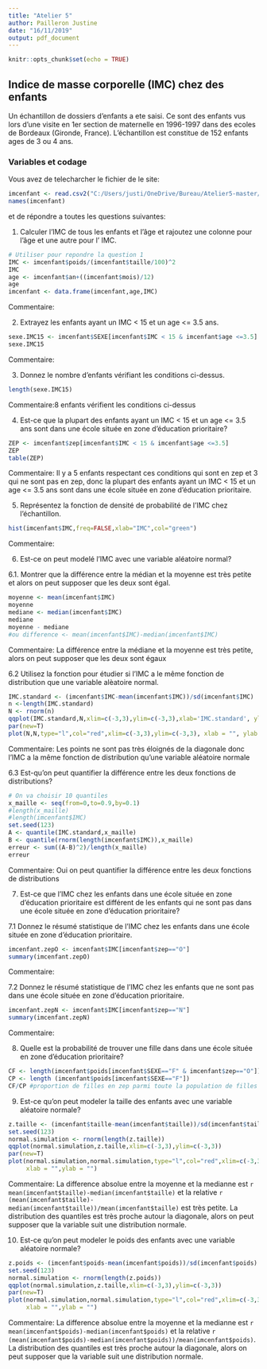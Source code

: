 ---
title: "Atelier 5"
author: Pailleron Justine
date: "16/11/2019"
output: pdf_document
---

```{r setup, include=FALSE}
knitr::opts_chunk$set(echo = TRUE)
```

## Indice de masse corporelle (IMC) chez des enfants

Un échantillon de dossiers d'enfants a ete saisi. Ce sont des enfants vus lors
d'une visite en 1er section de maternelle en 1996-1997 dans des ecoles de 
Bordeaux (Gironde, France). L’échantillon est constitue de 152 enfants ages de 3
ou 4 ans. 

### Variables et codage

\begin{tabular}{|l|c|c|}
\hline
Description & Unite ou Codage & Variable \\
\hline
Sexe & \texttt{F} pour fille ; \texttt{G} pour garcon & \texttt{SEXE} \\
\hline
Ecole située en zone d'education prioritaire & \texttt{O} pour oui; \texttt{N} pour non & \texttt{zep} \\
\hline
Poids & \texttt{Kg} (arrondi à 100g près) & \texttt{poids} \\
\hline
Âge à la date de la visite & Années & \texttt{an} \\
\hline
Âge à la date de la visite & Mois & \texttt{mois} \\
\hline
Taille & Cm  (arrondi à 0.5cm près) & \texttt{taille} \\
\hline
\end{tabular}

Vous avez de telecharcher le fichier \texttt{imcenfant.csv} de le site:

\url{https://github.com/afalco/Atelier5/}



```{r}
imcenfant <- read.csv2("C:/Users/justi/OneDrive/Bureau/Atelier5-master/imcenfant.csv")
names(imcenfant)
```

et de répondre a toutes les questions suivantes:


 1. Calculer l'IMC de tous les enfants et l'âge et rajoutez une colonne pour l'âge et une autre pour l' IMC.
 
```{r}
# Utiliser pour repondre la question 1
IMC <- imcenfant$poids/(imcenfant$taille/100)^2
IMC
age <- imcenfant$an+((imcenfant$mois)/12)
age
imcenfant <- data.frame(imcenfant,age,IMC)
```

Commentaire:

 2. Extrayez les enfants ayant un IMC < 15 et un age <= 3.5 ans.
 
```{r}
sexe.IMC15 <- imcenfant$SEXE[imcenfant$IMC < 15 & imcenfant$age <=3.5]
sexe.IMC15
```

Commentaire:

 3. Donnez le nombre d'enfants vérifiant les conditions ci-dessus.
 
```{r}
length(sexe.IMC15)
```
 
Commentaire:8 enfants vérifient les conditions ci-dessus

 4. Est-ce que la plupart des enfants ayant un IMC < 15 et un age <= 3.5 ans sont dans une école située en zone d’éducation prioritaire?
 
```{r}
ZEP <- imcenfant$zep[imcenfant$IMC < 15 & imcenfant$age <=3.5]
ZEP
table(ZEP)
```
 
 Commentaire: Il y a 5 enfants respectant ces conditions qui sont en zep et 3 qui ne sont pas en zep, donc la plupart des enfants ayant un IMC < 15 et un age <= 3.5 ans sont dans une école située en zone d’éducation prioritaire.

 5. Représentez la fonction de densité de probabilité de l'IMC chez l'échantillon.
 
```{r}
hist(imcenfant$IMC,freq=FALSE,xlab="IMC",col="green")
```
 
 Commentaire:


  6. Est-ce on peut modelé l'IMC avec une variable aléatoire normal?

6.1. Montrer que la différence entre la médian et la moyenne est très petite et alors on peut supposer que les deux sont égal.  
    
```{r}
moyenne <- mean(imcenfant$IMC)
moyenne
mediane <- median(imcenfant$IMC)
mediane
moyenne - mediane
#ou difference <- mean(imcenfant$IMC)-median(imcenfant$IMC)
```
 
Commentaire: La différence entre la médiane et la moyenne est très petite, alors on peut supposer que les deux sont égaux



6.2 Utilisez la fonction \texttt{qqplot()} pour étudier si l'IMC a le même fonction de distribution que une variable alèatoire normal. 
  
```{r}
IMC.standard <- (imcenfant$IMC-mean(imcenfant$IMC))/sd(imcenfant$IMC)
n <-length(IMC.standard)
N <- rnorm(n)
qqplot(IMC.standard,N,xlim=c(-3,3),ylim=c(-3,3),xlab='IMC.standard', ylab = 'Normal')
par(new=T)
plot(N,N,type="l",col="red",xlim=c(-3,3),ylim=c(-3,3), xlab = "", ylab = "")

```
  
Commentaire: Les points ne sont pas très éloignés de la diagonale donc l'IMC a la même fonction de distribution qu'une variable aléatoire normale

  
6.3 Est-qu'on peut quantifier la différence entre les deux fonctions de distributions?
  
```{r}
# On va choisir 10 quantiles
x_maille <- seq(from=0,to=0.9,by=0.1)
#length(x_maille)
#length(imcenfant$IMC)
set.seed(123)
A <- quantile(IMC.standard,x_maille)
B <- quantile(rnorm(length(imcenfant$IMC)),x_maille)
erreur <- sum((A-B)^2)/length(x_maille)
erreur
```
Commentaire: Oui on peut quantifier la différence entre les deux fonctions de distributions

 
 7. Est-ce que l'IMC chez les enfants dans une école située en zone d’éducation prioritaire est différent de les enfants qui ne sont pas dans une école située en zone d’éducation prioritaire?
 
7.1 Donnez le résumé statistique de l'IMC chez les enfants dans une école située en zone d’éducation prioritaire.

```{r}
imcenfant.zepO <- imcenfant$IMC[imcenfant$zep=="O"]
summary(imcenfant.zepO)
```

Commentaire:
 
7.2 Donnez le résumé statistique de l'IMC chez les enfants que ne sont pas dans une école située en zone d’éducation prioritaire. 

```{r}
imcenfant.zepN <- imcenfant$IMC[imcenfant$zep=="N"]
summary(imcenfant.zepN)
```
 
 Commentaire:


  8. Quelle est la probabilité de trouver une fille dans dans une école située en zone d’éducation prioritaire?
  
```{r}
CF <- length(imcenfant$poids[imcenfant$SEXE=="F" & imcenfant$zep=="O"])
CP <- length (imcenfant$poids[imcenfant$SEXE=="F"])
CF/CP #proportion de filles en zep parmi toute la population de filles
```

  9. Est-ce qu'on peut modeler la taille des enfants avec une variable aléatoire normale?
  
```{r}
z.taille <- (imcenfant$taille-mean(imcenfant$taille))/sd(imcenfant$taille)
set.seed(123)
normal.simulation <- rnorm(length(z.taille))
qqplot(normal.simulation,z.taille,xlim=c(-3,3),ylim=c(-3,3))
par(new=T)
plot(normal.simulation,normal.simulation,type="l",col="red",xlim=c(-3,3),ylim=c(-3,3),
     xlab = "",ylab = "")
```
  
  Commentaire: La difference absolue entre la moyenne et la medianne est `r mean(imcenfant$taille)-median(imcenfant$taille)` et la relative `r (mean(imcenfant$taille)-median(imcenfant$taille))/mean(imcenfant$taille)` est très petite. La distribution des quantiles est très proche autour la diagonale, alors on peut supposer que la variable \texttt{taille} suit une distribution normale.
  
  10. Est-ce qu'on peut modeler le poids des enfants avec une variable aléatoire normale?

```{r}
z.poids <- (imcenfant$poids-mean(imcenfant$poids))/sd(imcenfant$poids)
set.seed(123)
normal.simulation <- rnorm(length(z.poids))
qqplot(normal.simulation,z.taille,xlim=c(-3,3),ylim=c(-3,3))
par(new=T)
plot(normal.simulation,normal.simulation,type="l",col="red",xlim=c(-3,3),ylim=c(-3,3),
     xlab = "",ylab = "")
```

  Commentaire: La difference absolue entre la moyenne et la medianne est `r mean(imcenfant$poids)-median(imcenfant$poids)` et la relative `r (mean(imcenfant$poids)-median(imcenfant$poids))/mean(imcenfant$poids)`. La distribution des quantiles est très proche autour la diagonale, alors on peut supposer que la variable \texttt{poids} suit une distribution normale.
